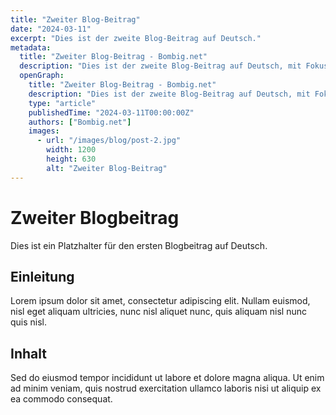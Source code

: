 ```yaml
---
title: "Zweiter Blog-Beitrag"
date: "2024-03-11"
excerpt: "Dies ist der zweite Blog-Beitrag auf Deutsch."
metadata:
  title: "Zweiter Blog-Beitrag - Bombig.net"
  description: "Dies ist der zweite Blog-Beitrag auf Deutsch, mit Fokus auf Programmierung und JavaScript."
  openGraph:
    title: "Zweiter Blog-Beitrag - Bombig.net"
    description: "Dies ist der zweite Blog-Beitrag auf Deutsch, mit Fokus auf Programmierung und JavaScript."
    type: "article"
    publishedTime: "2024-03-11T00:00:00Z"
    authors: ["Bombig.net"]
    images:
      - url: "/images/blog/post-2.jpg"
        width: 1200
        height: 630
        alt: "Zweiter Blog-Beitrag"
---
```


# Zweiter Blogbeitrag

Dies ist ein Platzhalter für den ersten Blogbeitrag auf Deutsch.

## Einleitung

Lorem ipsum dolor sit amet, consectetur adipiscing elit. Nullam euismod, nisl eget aliquam ultricies, nunc nisl aliquet nunc, quis aliquam nisl nunc quis nisl.

## Inhalt

Sed do eiusmod tempor incididunt ut labore et dolore magna aliqua. Ut enim ad minim veniam, quis nostrud exercitation ullamco laboris nisi ut aliquip ex ea commodo consequat.
